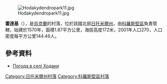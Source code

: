 [[Image:Hodakydendropark11.jpg|right]]

'''霍達基'''（{{lang-uk|Ходаки}}），是[[烏克蘭|烏克蘭]]的村落，位於該國北部[[日托米爾州|日托米爾州]]，由[[科羅斯堅區|科羅斯堅區]]負責管轄，始建於1570年，面積1.87平方公里，海拔高度172米，2001年人口270，人口密度每平方公里144.46人。

{{coord|50|58|41|N|28|48|24|E|scale:30000|display=title}}

==參考資料==
* [http://weather.in.ua/ua/zhitomirskaja/27401 Погода в селі Ходаки] {{Wayback|url=http://weather.in.ua/ua/zhitomirskaja/27401 |date=20160305101130 }}

{{DEFAULTSORT:Ходаки}}
[[Category:日托米爾州村落|Category:日托米爾州村落]]
[[Category:科羅斯堅區村落|Category:科羅斯堅區村落]]


{{Zhytomyr-geo-stub}}